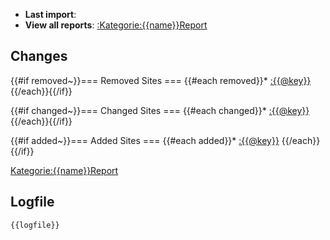 ''{{description}}''
* '''Last import''': {{now}}
* '''View all reports''': [[:Kategorie:{{name}}Report]]

==Changes==
{{#if removed~}}=== Removed Sites ===
{{#each removed}}* [[:{{@key}}]]
{{/each}}{{/if}}

{{#if changed~}}=== Changed Sites ===
{{#each changed}}* [[:{{@key}}]]
{{/each}}{{/if}}

{{#if added~}}=== Added Sites ===
{{#each added}}* [[:{{@key}}]]
{{/each}}{{/if}}

[[Kategorie:{{name}}Report]]

==Logfile==
<pre>{{logfile}}</pre>
